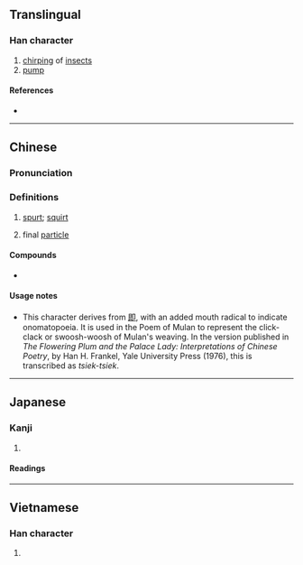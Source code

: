 {{character info/new}}
{{also|喞}}
==Translingual==

===Han character===
{{Han char|rn=30|rad=口|as=07|sn=10|four=67020|canj=RAIL|ids=⿰口即}}

# [[chirping]] of [[insect]]s
# [[pump]]

====References====
* {{Han ref|kx=0201.121|hdz=10634.140|uh=5527|ud=21799}}

----

==Chinese==
{{zh-forms}}

===Pronunciation===
{{zh-pron
|m=jī
|c=zik1,zek1
|h=pfs=
|md=
|mn=qz:chiak/xm:chek/qz,xm,zz:chit
|mn_note=chiak/chek - literary; chit - vernacular
|w=
|mc=y
|oc=y
|cat=
}}

===Definitions===
{{zh-hanzi}}

# [[spurt]]; [[squirt]]
# {{lb|zh|Cantonese}} final [[particle]]

====Compounds====
* {{zh-l|唧筒}}

====Usage notes====
* This character derives from [[即]], with an added mouth radical to indicate onomatopoeia. It is used in the Poem of Mulan to represent the click-clack or swoosh-woosh of Mulan's weaving. In the version published in ''The Flowering Plum and the Palace Lady: Interpretations of Chinese Poetry'', by Han H. Frankel, Yale University Press (1976), this is transcribed as ''tsiek-tsiek''.

----

==Japanese==

===Kanji===
{{ja-kanji|grade=|rs=口07}}

# {{defn|lang=ja|sort=口07}}

====Readings====
{{ja-readings|goon=[[そく]] (soku), [[しち]] (shichi)|kanon=[[しょく]] (shoku), [[しつ]] (shitsu)|kun=[[かこつ]] (kakotsu)}}

----

==Vietnamese==

===Han character===
{{vi-hantu|[[tức]], [[cơ]]|rs=口07}}

# {{defn|lang=vi}}